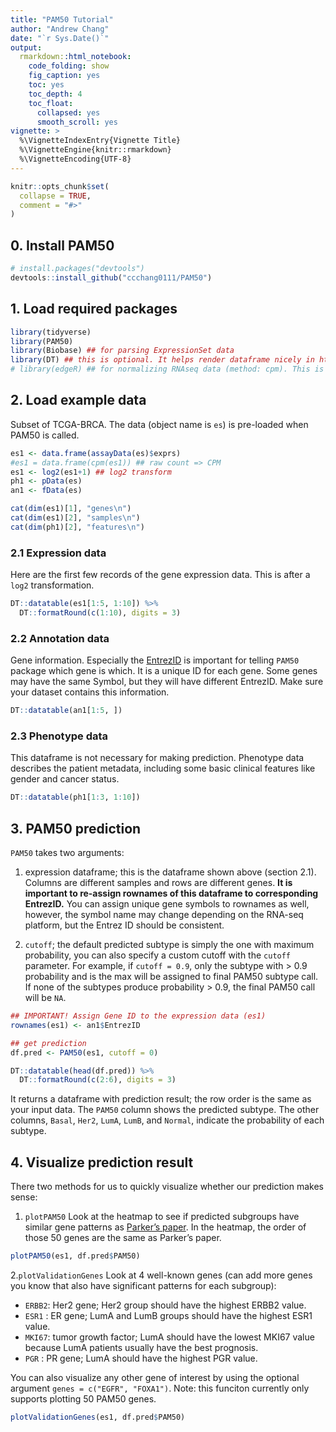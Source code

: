 ```yaml
---
title: "PAM50 Tutorial"
author: "Andrew Chang"
date: "`r Sys.Date()`"
output: 
  rmarkdown::html_notebook:
    code_folding: show
    fig_caption: yes
    toc: yes
    toc_depth: 4
    toc_float:
      collapsed: yes
      smooth_scroll: yes
vignette: >
  %\VignetteIndexEntry{Vignette Title}
  %\VignetteEngine{knitr::rmarkdown}
  %\VignetteEncoding{UTF-8}
---
```


```r
knitr::opts_chunk$set(
  collapse = TRUE,
  comment = "#>"
)
```

## 0. Install PAM50

```r
# install.packages("devtools")
devtools::install_github("ccchang0111/PAM50")
```


## 1. Load required packages

```r
library(tidyverse)
library(PAM50)
library(Biobase) ## for parsing ExpressionSet data
library(DT) ## this is optional. It helps render dataframe nicely in html
# library(edgeR) ## for normalizing RNAseq data (method: cpm). This is optional
```

## 2. Load example data

Subset of TCGA-BRCA. The data (object name is `es`) is pre-loaded when PAM50 is called.

```r
es1 <- data.frame(assayData(es)$exprs)
#es1 = data.frame(cpm(es1)) ## raw count => CPM
es1 <- log2(es1+1) ## log2 transform 
ph1 <- pData(es)
an1 <- fData(es)

cat(dim(es1)[1], "genes\n")
cat(dim(es1)[2], "samples\n")
cat(dim(ph1)[2], "features\n")
```

### 2.1 Expression data

Here are the first few records of the gene expression data. This is after a
`log2` transformation.

```r
DT::datatable(es1[1:5, 1:10]) %>% 
  DT::formatRound(c(1:10), digits = 3)
```

### 2.2 Annotation data

Gene information. Especially the [EntrezID](https://www.ncbi.nlm.nih.gov/pmc/articles/PMC3013746/) 
is important for telling `PAM50` package which gene is which. It is a unique ID for each gene. 
Some genes may have the same Symbol, but they will have different EntrezID. 
Make sure your dataset contains this information. 

```r
DT::datatable(an1[1:5, ])
```

### 2.3 Phenotype data

This dataframe is not necessary for making prediction. 
Phenotype data describes the patient metadata,
including some basic clinical features like gender and cancer status.

```r
DT::datatable(ph1[1:3, 1:10])
```


## 3. PAM50 prediction

`PAM50` takes two arguments:

1. expression dataframe; this is the dataframe shown above (section 2.1). 
Columns are different samples and rows are different genes. **It is important to
re-assign rownames of this dataframe to corresponding EntrezID.** 
You can assign unique gene symbols to rownames as well, however, 
the symbol name may change depending on the RNA-seq platform, but the Entrez ID 
should be consistent.

2. `cutoff`; the default predicted subtype is simply the one with maximum probability, 
you can also specify a custom cutoff with the `cutoff` parameter. 
For example, if `cutoff = 0.9`, only the subtype with > 0.9 probability and is the max
will be assigned to final PAM50 subtype call. If none of the subtypes produce probability > 0.9,
the final PAM50 call will be `NA`. 


```r
## IMPORTANT! Assign Gene ID to the expression data (es1)
rownames(es1) <- an1$EntrezID

## get prediction
df.pred <- PAM50(es1, cutoff = 0)

DT::datatable(head(df.pred)) %>% 
  DT::formatRound(c(2:6), digits = 3)
```

It returns a dataframe with prediction result; 
the row order is the same as your input data. The `PAM50` column shows the
predicted subtype.  The other columns, `Basal`, `Her2`, `LumA`, `LumB`, and
`Normal`, indicate the probability of each subtype.


## 4. Visualize prediction result

There two methods for us to quickly visualize whether our prediction makes sense:

1. `plotPAM50` Look at the heatmap to see if predicted subgroups have similar gene patterns as [Parker's paper](https://www.ncbi.nlm.nih.gov/core/lw/2.0/html/tileshop_pmc/tileshop_pmc_inline.html?title=Click%20on%20image%20to%20zoom&p=PMC3&id=2667820_zlj9990983710005.jpg). In the heatmap, the order of those 50 genes are the same as Parker's paper. 

```r
plotPAM50(es1, df.pred$PAM50)
```


2.`plotValidationGenes` Look at 4 well-known genes (can add more genes you know that also have significant patterns for each subgroup):

  - `ERBB2`: Her2 gene; Her2 group should have the highest ERBB2 value.
  - `ESR1` : ER gene; LumA and LumB groups should have the highest ESR1 value.
  - `MKI67`: tumor growth factor; LumA should have the lowest MKI67 value because LumA patients usually have the best prognosis.
  - `PGR`  : PR gene; LumA should have the highest PGR value.
  
You can also visualize any other gene of interest by using the 
optional argument `genes = c("EGFR", "FOXA1")`. 
Note: this funciton currently only supports plotting 50 PAM50 genes.

```r
plotValidationGenes(es1, df.pred$PAM50)
```




